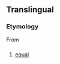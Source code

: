 ==Translingual==

===Etymology===
From {{etyl|la|mul}} {{term|aequalis|lang=la}}

==={{abbreviation|mul}}===
{{infl|mul|abbreviation}}

# [[equal]]